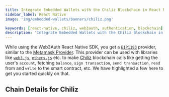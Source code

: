 ```yaml
---
title: Integrate Embedded Wallets with the Chiliz Blockchain in React Native
sidebar_label: React Native
image: 'img/embedded-wallets/banners/chiliz.png'

keywords: [react-native, chiliz, web3auth, authentication, blockchain]
description: 'Integrate Embedded Wallets with the Chiliz Blockchain in React Native | Embedded Wallets'
---
```



While using the Web3Auth React Native SDK, you get a [`EIP1193`](https://eips.ethereum.org/EIPS/eip-1193) provider, similar to the [Metamask Provider](https://docs.metamask.io/guide/ethereum-provider.html). This provider can be used with libraries like [`web3.js`](https://web3js.readthedocs.io/en/v1.2.8/getting-started.html), [`ethers.js`](https://docs.ethers.io/v5/getting-started/) etc. to make [Chiliz](https://ethereum.org/) blockchain calls like getting the user's `account`, fetching `balance`, `sign transaction`, `send transaction`, `read` from and `write` to the smart contract, etc. We have highlighted a few here to get you started quickly on that.

## Chain Details for Chiliz

<ChainDetailsChiliz />

<EVMInteraction />
